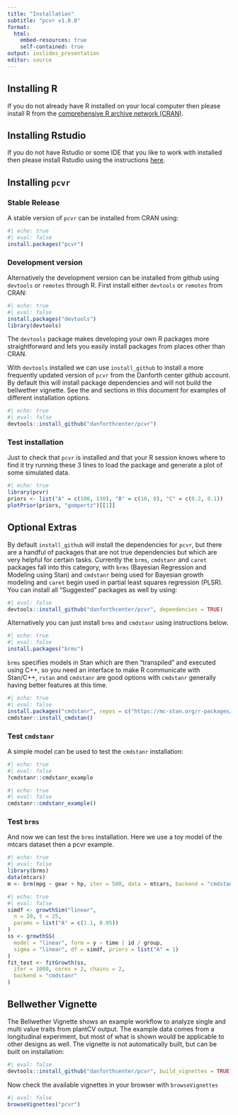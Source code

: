 ```yaml
---
title: "Installation"
subtitle: "pcvr v1.0.0"
format:
  html:
    embed-resources: true
    self-contained: true
output: ioslides_presentation
editor: source
---
```


## Installing R

If you do not already have R installed on your local computer then please install R from the [comprehensive R archive network (CRAN)](https://cran.r-project.org/).

## Installing Rstudio

If you do not have Rstudio or some IDE that you like to work with installed then please install Rstudio using the instructions [here](https://posit.co/download/rstudio-desktop/).

## Installing `pcvr`

### Stable Release

A stable version of `pcvr` can be installed from CRAN using:

```r
#| echo: true
#| eval: false
install.packages("pcvr")
```

### Development version

Alternatively the development version can be installed from github using `devtools` or `remotes` through R. First install either `devtools` or `remotes` from CRAN:


```r
#| echo: true
#| eval: false
install.packages("devtools")
library(devtools)
```

The `devtools` package makes developing your own R packages more straightforward and lets you easily install packages from places other than CRAN.

With `devtools` installed we can use `install_github` to install a more frequently updated version of `pcvr` from the Danforth center github account. By default this will install package dependencies and will not build the bellwether vignette. See the \textbf{Optional Extras} and \textbf{Bellwether Vignette} sections in this document for examples of different installation options.

```r
#| echo: true
#| eval: false
devtools::install_github("danforthcenter/pcvr")
```

### Test installation

Just to check that `pcvr` is installed and that your R session knows where to find it try running these 3 lines to load the package and generate a plot of some simulated data.

```r
#| echo: true
library(pcvr)
priors <- list("A" = c(100, 130), "B" = c(10, 8), "C" = c(0.2, 0.1))
plotPrior(priors, "gompertz")[[1]]
```

## Optional Extras

By default `install_github` will install the dependencies for `pcvr`, but there are a handful of packages that are not true dependencies but which are very helpful for certain tasks. Currently the `brms`, `cmdstanr` and `caret` packages fall into this category, with `brms` (Bayesian Regression and Modeling using Stan) and `cmdstanr` being used for Bayesian growth modeling and `caret` begin used in partial least squares regression (PLSR). You can install all "Suggested" packages as well by using:

```r
#| eval: false
devtools::install_github("danforthcenter/pcvr", dependencies = TRUE)
```

Alternatively you can just install `brms` and `cmdstanr` using instructions below.

```r
#| echo: true
#| eval: false
install.packages("brms")
```

`brms` specifies models in Stan which are then "transpiled" and executed using C++, so you need an interface to make R communicate with Stan/C++, `rstan` and `cmdstanr` are good options with `cmdstanr` generally having better features at this time.

```r
#| echo: true
#| eval: false
install.packages("cmdstanr", repos = c("https://mc-stan.org/r-packages/", getOption("repos")))
cmdstanr::install_cmdstan()
```

### Test `cmdstanr`

A simple model can be used to test the `cmdstanr` installation:

```r
#| echo: true
#| eval: false
?cmdstanr::cmdstanr_example
```

```r
#| echo: true
#| eval: false
cmdstanr::cmdstanr_example()
```

### Test `brms`

And now we can test the `brms` installation. Here we use a toy model of the mtcars dataset then a pcvr example.

```r
#| echo: true
#| eval: false
library(brms)
data(mtcars)
m <- brm(mpg ~ gear + hp, iter = 500, data = mtcars, backend = "cmdstanr")
```

```r
#| echo: true
#| eval: false
simdf <- growthSim("linear",
  n = 20, t = 25,
  params = list("A" = c(1.1, 0.95))
)
ss <- growthSS(
  model = "linear", form = y ~ time | id / group,
  sigma = "linear", df = simdf, priors = list("A" = 1)
)
fit_test <- fitGrowth(ss,
  iter = 1000, cores = 2, chains = 2,
  backend = "cmdstanr"
)
```

## Bellwether Vignette

The Bellwether Vignette shows an example workflow to analyze single and multi value traits from plantCV output. The example data comes from a longitudinal experiment, but most of what is shown would be applicable to other designs as well. The vignette is not automatically built, but can be built on installation:

```r
#| eval: false
devtools::install_github("danforthcenter/pcvr", build_vignettes = TRUE)
```

Now check the available vignettes in your browser with `browseVignettes`

```r
#| eval: false
browseVignettes("pcvr")
```
